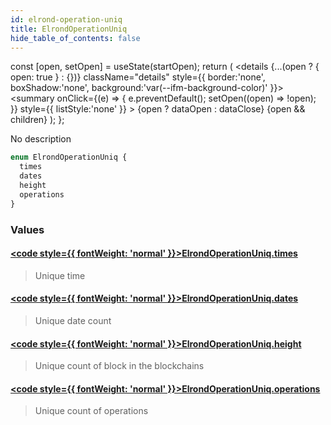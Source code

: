 ```yaml
---
id: elrond-operation-uniq
title: ElrondOperationUniq
hide_table_of_contents: false
---
```







  const [open, setOpen] = useState(startOpen);
  return (
    <details {...(open ? { open: true } : {})} className="details" style={{ border:'none', boxShadow:'none', background:'var(--ifm-background-color)' }}>
      <summary
        onClick={(e) => {
          e.preventDefault();
          setOpen((open) => !open);
        }}
        style={{ listStyle:'none' }}
      >
      {open ? dataOpen : dataClose}
      </summary>
      {open && children}
    </details>
  );
};








No description


```graphql
enum ElrondOperationUniq {
  times
  dates
  height
  operations
}
```




### Values

#### [<code style={{ fontWeight: 'normal' }}>ElrondOperationUniq.<b>times</b></code>](#)  
> 
> 
> Unique time
> 

#### [<code style={{ fontWeight: 'normal' }}>ElrondOperationUniq.<b>dates</b></code>](#)  
> 
> 
> Unique date count
> 

#### [<code style={{ fontWeight: 'normal' }}>ElrondOperationUniq.<b>height</b></code>](#)  
> 
> 
> Unique count of block in the blockchains
> 

#### [<code style={{ fontWeight: 'normal' }}>ElrondOperationUniq.<b>operations</b></code>](#)  
> 
> 
> Unique count of operations
> 



